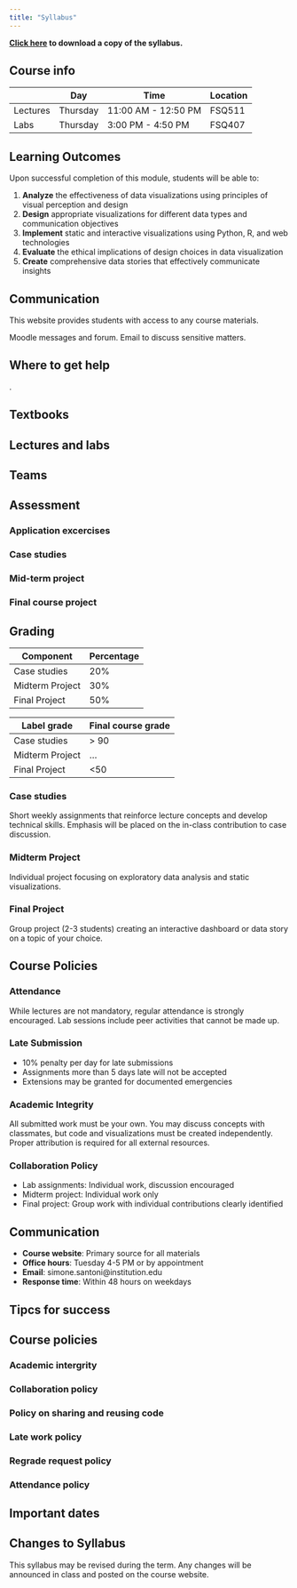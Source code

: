 ```yaml
---
title: "Syllabus"
---
```


**[Click here](documents/20250916.pdf) to download a copy of the syllabus.**

## Course info

|          | Day      | Time                | Location|
| -------- | -------- | ------------------- | ------- |
| Lectures | Thursday | 11:00 AM - 12:50 PM | FSQ511  |
| Labs     | Thursday | 3:00 PM - 4:50 PM   | FSQ407  |

## Learning Outcomes

Upon successful completion of this module, students will be able to:

1. **Analyze** the effectiveness of data visualizations using principles of
   visual perception and design
2. **Design** appropriate visualizations for different data types and
   communication objectives
3. **Implement** static and interactive visualizations using Python, R, and
   web technologies
4. **Evaluate** the ethical implications of design choices in data
   visualization
5. **Create** comprehensive data stories that effectively communicate insights

## Communication

This website provides students with access to any course materials.

Moodle messages and forum. Email to discuss sensitive matters.

## Where to get help

.

## Textbooks

## Lectures and labs

## Teams

## Assessment

### Application excercises

### Case studies

### Mid-term project

### Final course project


## Grading

| Component               | Percentage  |
| ------------------------| ----------- |
| Case studies            | 20%         |
| Midterm Project         | 30%         |
| Final Project           | 50%         |



| Label grade       | Final course grade  |
| ------------------| ------------------  |
| Case studies      | > 90                |
| Midterm Project   | ...                 |
| Final Project     | <50                 |

### Case studies

Short weekly assignments that reinforce lecture concepts and develop technical
skills. Emphasis will be placed on the in-class contribution to case
discussion.

### Midterm Project

Individual project focusing on exploratory data analysis and static visualizations.

### Final Project

Group project (2-3 students) creating an interactive dashboard or data story on a topic of your choice.

## Course Policies

### Attendance
While lectures are not mandatory, regular attendance is strongly encouraged. Lab sessions include peer activities that cannot be made up.

### Late Submission
- 10% penalty per day for late submissions
- Assignments more than 5 days late will not be accepted
- Extensions may be granted for documented emergencies

### Academic Integrity
All submitted work must be your own. You may discuss concepts with classmates, but code and visualizations must be created independently. Proper attribution is required for all external resources.

### Collaboration Policy
- Lab assignments: Individual work, discussion encouraged
- Midterm project: Individual work only
- Final project: Group work with individual contributions clearly identified

## Communication

- **Course website**: Primary source for all materials
- **Office hours**: Tuesday 4-5 PM or by appointment
- **Email**: simone.santoni@institution.edu
- **Response time**: Within 48 hours on weekdays

## Tipcs for success

## Course policies

### Academic intergrity

### Collaboration policy

### Policy on sharing and reusing code

### Late work policy

### Regrade request policy

### Attendance policy

## Important dates

## Changes to Syllabus

This syllabus may be revised during the term. Any changes will be announced in class and posted on the course website.
